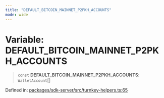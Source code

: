 ```yaml
---
title: "DEFAULT_BITCOIN_MAINNET_P2PKH_ACCOUNTS"
mode: wide
---
```

  
# Variable: DEFAULT\_BITCOIN\_MAINNET\_P2PKH\_ACCOUNTS

> `const` **DEFAULT\_BITCOIN\_MAINNET\_P2PKH\_ACCOUNTS**: `WalletAccount`[]

Defined in: [packages/sdk-server/src/turnkey-helpers.ts:65](https://github.com/tkhq/sdk/blob/ee72856c3f450731d7501ab05001215768b71500/packages/sdk-server/src/turnkey-helpers.ts#L65)
